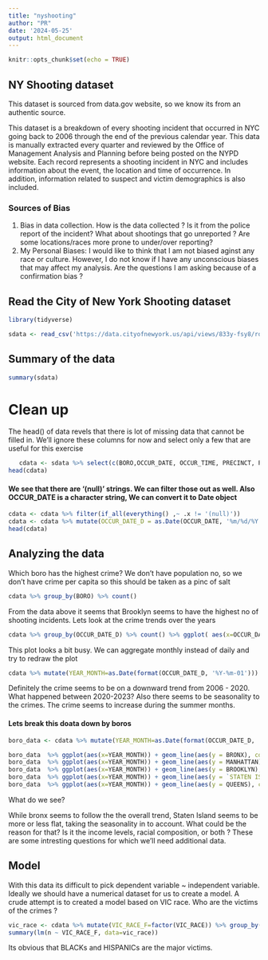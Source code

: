 ```yaml
---
title: "nyshooting"
author: "PR"
date: '2024-05-25'
output: html_document
---
```


```r
knitr::opts_chunk$set(echo = TRUE)
```
##  NY Shooting dataset
This dataset is sourced from data.gov website, so we know its from an authentic source.

This dataset is a breakdown of every shooting incident that occurred in NYC going back to 2006 through the end of the previous calendar year. This data is manually extracted every quarter and reviewed by the Office of Management Analysis and Planning before being posted on the NYPD website. Each record represents a shooting incident in NYC and includes information about the event, the location and time of occurrence. In addition, information related to suspect and victim demographics is also included.

### Sources of Bias
1. Bias in data collection. How is the data collected ? Is it from the police report of the incident? What about shootings that go unreported ? Are some locations/races more prone to under/over reporting?
2. My Personal Biases: I would like to think that I am not biased aginst any race or culture. However, I do not know if I have any unconscious biases that may affect my analysis. Are the questions I am asking because of a confirmation bias ?


## Read the City of New York Shooting dataset
```r
library(tidyverse)

sdata <- read_csv('https://data.cityofnewyork.us/api/views/833y-fsy8/rows.csv?accessType=DOWNLOAD')
```

## Summary of the data

```r
summary(sdata)
```
# Clean up
The head() of data revels that there is lot of missing data that cannot be filled in. We'll ignore these columns for now and select only a few that are useful for this exercise

```r
   cdata <- sdata %>% select(c(BORO,OCCUR_DATE, OCCUR_TIME, PRECINCT, PERP_AGE_GROUP, PERP_RACE, PERP_SEX, VIC_AGE_GROUP, VIC_RACE,VIC_SEX)) %>% drop_na()
head(cdata)
```


#### We see that there are '(null)' strings. We can filter those out as well. Also OCCUR_DATE is a character string, We can convert it to Date object
```r
cdata <- cdata %>% filter(if_all(everything() ,~ .x != '(null)'))
cdata <- cdata %>% mutate(OCCUR_DATE_D = as.Date(OCCUR_DATE, '%m/%d/%Y')) %>% arrange(OCCUR_DATE_D) 
head(cdata)
```

## Analyzing the data
Which boro has the highest crime? We don't have population no, so we don't have crime per capita
so this should be taken as a pinc of salt
```r
cdata %>% group_by(BORO) %>% count()
```
From the data above it seems that Brooklyn seems to have the highest no of shooting incidents. 
Lets look at the crime trends over the years
```r
cdata %>% group_by(OCCUR_DATE_D) %>% count() %>% ggplot( aes(x=OCCUR_DATE_D, y=n)) + geom_line() 
```

This plot looks a bit busy. We can aggregate monthly instead of daily and try to redraw the plot

```r
cdata %>% mutate(YEAR_MONTH=as.Date(format(OCCUR_DATE_D, '%Y-%m-01'))) %>% group_by(YEAR_MONTH) %>% count() %>% ggplot( aes(x=YEAR_MONTH, y=n)) + geom_line() 
```

Definitely the crime seems to be on a downward trend from 2006 - 2020. What happened between 2020-2023? Also there seems to be seasonality to the crimes. The crime seems to increase during the summer months.

#### Lets break this doata down by boros
```r
boro_data <- cdata %>% mutate(YEAR_MONTH=as.Date(format(OCCUR_DATE_D, '%Y-%m-01'))) %>% group_by(YEAR_MONTH,BORO) %>% count() %>% pivot_wider(names_from=BORO, values_from = n)

boro_data  %>% ggplot(aes(x=YEAR_MONTH)) + geom_line(aes(y = BRONX), color = "blue")
boro_data  %>% ggplot(aes(x=YEAR_MONTH)) + geom_line(aes(y = MANHATTAN), color = "blue")
boro_data  %>% ggplot(aes(x=YEAR_MONTH)) + geom_line(aes(y = BROOKLYN), color = "blue")
boro_data  %>% ggplot(aes(x=YEAR_MONTH)) + geom_line(aes(y = `STATEN ISLAND`), color = "blue")
boro_data  %>% ggplot(aes(x=YEAR_MONTH)) + geom_line(aes(y = QUEENS), color = "blue")

```

What do we see?

While bronx seems to follow the the overall trend, Staten Island seems to be more or less flat, taking the seasonality in to account. What could be the reason for that? Is it the income levels, racial composition, or both ? These are some intresting questions for which we'll need additional data.


## Model
With this data its difficult to pick dependent variable ~ independent variable. Ideally we should have a numerical dataset for us to create a model. A crude attempt is to created a model based on VIC race. Who are the victims of the crimes ?

```r

vic_race <- cdata %>% mutate(VIC_RACE_F=factor(VIC_RACE)) %>% group_by(VIC_RACE_F) %>% count() 
summary(lm(n ~ VIC_RACE_F, data=vic_race))
```

Its obvious that BLACKs and HISPANICs are the major victims. 